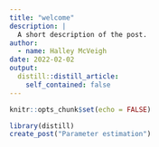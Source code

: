 ```yaml
---
title: "welcome"
description: |
  A short description of the post.
author:
  - name: Halley McVeigh
date: 2022-02-02
output:
  distill::distill_article:
    self_contained: false
---
```



```r
knitr::opts_chunk$set(echo = FALSE)

library(distill)
create_post("Parameter estimation")
```


